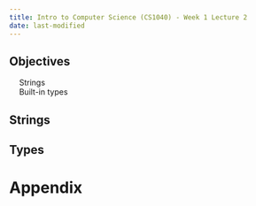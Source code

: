 ```yaml
---
title: Intro to Computer Science (CS1040) - Week 1 Lecture 2
date: last-modified
---
```


## Objectives

&emsp; Strings<br>
&emsp; Built-in types<br>


## Strings

## Types

# Appendix {background-color="#3c74ce"}

